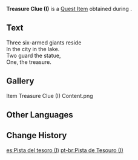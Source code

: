 {{Item Infobox
|id           = 100171
|image        = Item Treasure Clue.png
|type         = Quest Items
|description  = A piece of paper with clues to a treasure. On it, is an unclear map with an unclear message.
|source1      = Given during [[Mystery of the Arcadian Ruins]]
}}
'''Treasure Clue (I)''' is a [[Quest Item]] obtained during {{Quest|Mystery of the Arcadian Ruins}}.

==Text==
Three six-armed giants reside<br>
In the city in the lake.<br>
Two guard the statue,<br>
One, the treasure.

==Gallery==
<gallery>
Item Treasure Clue (I) Content.png
</gallery>

==Other Languages==
{{Other Languages
|default_hidden = 1
|en      = Treasure Clue (I)
|zhs     = 宝藏的线索(一)
|zhs_rm  = Bǎozàng de Xiànsuǒ (Yī)
|zht     = 寶藏的線索(一)
|zht_rm  = Bǎozàng de Xiànsuǒ (Yī)
|ja      = 宝物の手がかり(1)
|ja_rm   = Takaramono no Tegakari (Ichi)
|ko      = 보물의 단서 Ⅰ
|ko_rm   = Bomul-ui Danseo Il
|es      = Pista del tesoro (I)
|fr      = Indice sur le trésor (1)
|ru      = Подсказка сокровища I
|th      = Treasure Clue (I)
|vi      = Manh Mối Kho Báu (I)
|de      = Schatzspur I
|id      = Petunjuk Harta Karun (I)
|pt      = Pista de Tesouro (I)
|tr      = Hazine İpucu (I)
|it      = Indizio del tesoro (I)
}}

==Change History==
{{Change History|1.0}}

[[es:Pista del tesoro (I)]]
[[pt-br:Pista de Tesouro (I)]]